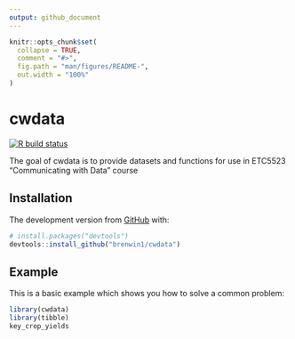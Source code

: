 ```yaml
---
output: github_document
---
```


<!-- README.md is generated from README.Rmd. Please edit that file -->

```r
knitr::opts_chunk$set(
  collapse = TRUE,
  comment = "#>",
  fig.path = "man/figures/README-",
  out.width = "100%"
)
```

# cwdata 

<!-- badges: start -->
[![R build status](https://github.com/brenwin1/cwdata/workflows/R-CMD-check/badge.svg)](https://github.com/brenwin1/cwdata/actions)
<!-- badges: end -->

The goal of cwdata  is to provide datasets and functions for use in ETC5523 "Communicating with Data" course

## Installation

<!-- You can install the released version of cwdata  from [CRAN](https://CRAN.R-project.org) with: -->

<!-- ``` r -->
<!-- install.packages("cwdata ") -->
<!-- ``` -->

The development version from [GitHub](https://github.com/) with:

``` r
# install.packages("devtools")
devtools::install_github("brenwin1/cwdata")
```
## Example

This is a basic example which shows you how to solve a common problem:

```r
library(cwdata)
library(tibble)
key_crop_yields
```

